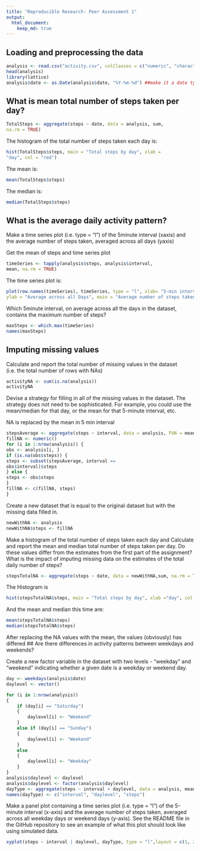 ```yaml
---
title: "Reproducible Research: Peer Assessment 1"
output: 
  html_document:
    keep_md: true
---
```



## Loading and preprocessing the data

```r
analysis <- read.csv("activity.csv", colClasses = c("numeric", "character","numeric"))
head(analysis)
library(lattice)
analysis$date <- as.Date(analysis$date, "%Y-%m-%d") ##make it a date type!

```

## What is mean total number of steps taken per day?


```r
TotalSteps <- aggregate(steps ~ date, data = analysis, sum,
na.rm = TRUE)
```

The histogram of the total number of steps taken each day is:

```r
hist(TotalSteps$steps, main = "Total steps by day", xlab =
"day", col = "red")
```

The mean is:
```r
mean(TotalSteps$steps)
```

The median is:
```r
median(TotalSteps$steps)
```

## What is the average daily activity pattern?

Make a time series plot (i.e. type = "l") of the 5minute interval (xaxis) and the average
number of steps taken, averaged across all days (yaxis)

Get the mean of steps and time series plot
```r
timeSeries <- tapply(analysis$steps, analysis$interval,
mean, na.rm = TRUE)
```

The time series plot is:
```r
plot(row.names(timeSeries), timeSeries, type = "l", xlab= "5-min interval",
ylab = "Average across all Days", main = "Average number of steps taken", col = "red")
```

Which 5minute interval, on average across all the days in the dataset, contains the maximum number of steps?

```r
maxSteps <- which.max(timeSeries)
names(maxSteps)
```
## Imputing missing values

Calculate and report the total number of missing values in the dataset (i.e. the total number of rows with NAs)
```r
activityNA <- sum(is.na(analysis))
activityNA
```

Devise a strategy for filling in all of the missing values in the dataset. The strategy does not need to be sophisticated. For example, you could use the mean/median for that day, or the mean for that 5-minute interval, etc.

NA is replaced by the mean in 5 min interval
```r
stepsAverage <- aggregate(steps ~ interval, data = analysis, FUN = mean)
fillNA <- numeric()
for (i in 1:nrow(analysis)) {
obs <- analysis[i, ]
if (is.na(obs$steps)) {
steps <- subset(stepsAverage, interval ==
obs$interval)$steps
} else {
steps <- obs$steps
}
fillNA <- c(fillNA, steps)
}
```

Create a new dataset that is equal to the original dataset but with the missing data filled in.
```r
newWithNA <- analysis
newWithNA$steps <- fillNA
```

Make a histogram of the total number of steps taken each day and Calculate and report the mean and median total number of steps taken per day. Do these values differ from the estimates from the first part of the assignment? What is the impact of imputing missing data on the estimates of the total daily number of steps?
```r
stepsTotalNA <- aggregate(steps ~ date, data = newWithNA,sum, na.rm = TRUE)

```
The Histogram is
```r
hist(stepsTotalNA$steps, main = "Total steps by day", xlab ="day", col = "blue")
```

And the mean and median this time are:
```r
mean(stepsTotalNA$steps)
median(stepsTotalNA$steps)
```
After replacing the NA values with the mean, the values (obviously) has differed
## Are there differences in activity patterns between weekdays and weekends?

Create a new factor variable in the dataset with two levels - "weekday" and "weekend" indicating whether a given date is a weekday or weekend day.
```r
day <- weekdays(analysis$date)
daylevel <- vector()

for (i in 1:nrow(analysis)) 
{
    if (day[i] == "Saturday") 
    {
        daylevel[i] <- "Weekend"
    } 
    else if (day[i] == "Sunday") 
    {
        daylevel[i] <- "Weekend"
    } 
    else 
    {
        daylevel[i] <- "Weekday"
    }
} 
analysis$daylevel <- daylevel
analysis$daylevel <- factor(analysis$daylevel)
dayType <- aggregate(steps ~ interval + daylevel, data = analysis, mean)
names(dayType) <- c("interval", "daylevel", "steps")
```
Make a panel plot containing a time series plot (i.e. type = "l") of the 5-minute interval (x-axis) and the average number of steps taken, averaged across all weekday days or weekend days (y-axis). See the README file in the GitHub repository to see an example of what this plot should look like using simulated data.
```r
xyplot(steps ~ interval | daylevel, dayType, type = "l",layout = c(1, 2), xlab = "Interval", ylab = "Number of steps")
```












